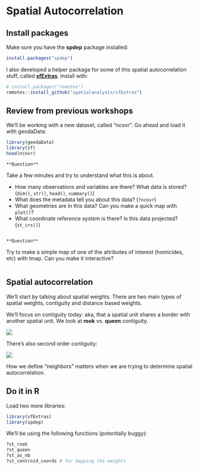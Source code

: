 # Spatial Autocorrelation

## Install packages

Make sure you have the **spdep** package installed:

```r
install.packages("spdep")
```

I also developed a helper package for some of this spatial autocorrelation stuff, called [**sfExtras**](https://github.com/spatialanalysis/sfExtras). Install with:

```r
# install.packages("remotes")
remotes::install_github("spatialanalysis/sfExtras")
```

## Review from previous workshops

We'll be working with a new dataset, called "ncovr". Go ahead and load it with geodaData:

```r
library(geodaData)
library(sf)
head(ncovr)
```

```block
**Question**
```
Take a few minutes and try to understand what this is about. 

- How many observations and variables are there? What data is stored? (`dim()`, `str()`, `head()`, `summary()`) 
- What does the metadata tell you about this data? (`?ncovr`)
- What geometries are in this data? Can you make a quick map with `plot()`?
- What coordinate reference system is there? Is this data projected? (`st_crs()`) 

```block
```

```block
**Question**
```
Try to make a simple map of one of the attributes of interest (homicides, etc) with tmap. Can you make it interactive?

```block
```

## Spatial autocorrelation

We'll start by talking about spatial weights. There are two main types of spatial weights, contiguity and distance based weights.

We'll focus on contiguity today: aka, that a spatial unit shares a border with another spatial unit. We look at **rook** vs. **queen** contiguity.

![](figs/rookvqueen.jpg)

There's also second order contiguity:

![](figs/secondorderrookqueen.jpg)

How we define "neighbors" matters when we are trying to determine spatial autocorrelation.

## Do it in R

Load two more libraries:

```r
library(sfExtras)
library(spdep)
```

We'll be using the following functions (potentially buggy):

```r
?st_rook
?st_queen
?st_as_nb
?st_centroid_coords # for mapping the weights
```

